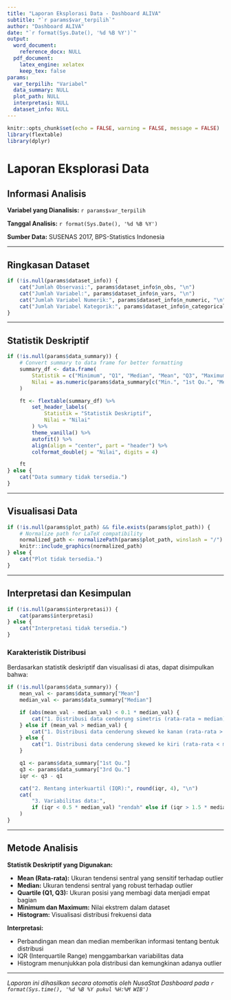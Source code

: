 ```yaml
---
title: "Laporan Eksplorasi Data - Dashboard ALIVA"
subtitle: "`r params$var_terpilih`"
author: "Dashboard ALIVA"
date: "`r format(Sys.Date(), '%d %B %Y')`"
output:
  word_document:
    reference_docx: NULL
  pdf_document:
    latex_engine: xelatex
    keep_tex: false
params:
  var_terpilih: "Variabel"
  data_summary: NULL
  plot_path: NULL
  interpretasi: NULL
  dataset_info: NULL
---
```


```r
knitr::opts_chunk$set(echo = FALSE, warning = FALSE, message = FALSE)
library(flextable)
library(dplyr)
```

# Laporan Eksplorasi Data

## Informasi Analisis

**Variabel yang Dianalisis:** `r params$var_terpilih`

**Tanggal Analisis:** `r format(Sys.Date(), '%d %B %Y')`

**Sumber Data:** SUSENAS 2017, BPS-Statistics Indonesia

---

## Ringkasan Dataset

```r
if (!is.null(params$dataset_info)) {
    cat("Jumlah Observasi:", params$dataset_info$n_obs, "\n")
    cat("Jumlah Variabel:", params$dataset_info$n_vars, "\n")
    cat("Jumlah Variabel Numerik:", params$dataset_info$n_numeric, "\n")
    cat("Jumlah Variabel Kategorik:", params$dataset_info$n_categorical, "\n")
}
```

---

## Statistik Deskriptif

```r
if (!is.null(params$data_summary)) {
    # Convert summary to data frame for better formatting
    summary_df <- data.frame(
        Statistik = c("Minimum", "Q1", "Median", "Mean", "Q3", "Maximum"),
        Nilai = as.numeric(params$data_summary[c("Min.", "1st Qu.", "Median", "Mean", "3rd Qu.", "Max.")])
    )

    ft <- flextable(summary_df) %>%
        set_header_labels(
            Statistik = "Statistik Deskriptif",
            Nilai = "Nilai"
        ) %>%
        theme_vanilla() %>%
        autofit() %>%
        align(align = "center", part = "header") %>%
        colformat_double(j = "Nilai", digits = 4)

    ft
} else {
    cat("Data summary tidak tersedia.")
}
```

---

## Visualisasi Data

```r
if (!is.null(params$plot_path) && file.exists(params$plot_path)) {
    # Normalize path for LaTeX compatibility
    normalized_path <- normalizePath(params$plot_path, winslash = "/")
    knitr::include_graphics(normalized_path)
} else {
    cat("Plot tidak tersedia.")
}
```

---

## Interpretasi dan Kesimpulan

```r
if (!is.null(params$interpretasi)) {
    cat(params$interpretasi)
} else {
    cat("Interpretasi tidak tersedia.")
}
```

### Karakteristik Distribusi

Berdasarkan statistik deskriptif dan visualisasi di atas, dapat disimpulkan bahwa:

```r
if (!is.null(params$data_summary)) {
    mean_val <- params$data_summary["Mean"]
    median_val <- params$data_summary["Median"]

    if (abs(mean_val - median_val) < 0.1 * median_val) {
        cat("1. Distribusi data cenderung simetris (rata-rata ≈ median)\n")
    } else if (mean_val > median_val) {
        cat("1. Distribusi data cenderung skewed ke kanan (rata-rata > median)\n")
    } else {
        cat("1. Distribusi data cenderung skewed ke kiri (rata-rata < median)\n")
    }

    q1 <- params$data_summary["1st Qu."]
    q3 <- params$data_summary["3rd Qu."]
    iqr <- q3 - q1

    cat("2. Rentang interkuartil (IQR):", round(iqr, 4), "\n")
    cat(
        "3. Variabilitas data:",
        if (iqr < 0.5 * median_val) "rendah" else if (iqr > 1.5 * median_val) "tinggi" else "sedang", "\n"
    )
}
```

---

## Metode Analisis

**Statistik Deskriptif yang Digunakan:**

- **Mean (Rata-rata):** Ukuran tendensi sentral yang sensitif terhadap outlier
- **Median:** Ukuran tendensi sentral yang robust terhadap outlier
- **Quartile (Q1, Q3):** Ukuran posisi yang membagi data menjadi empat bagian
- **Minimum dan Maximum:** Nilai ekstrem dalam dataset
- **Histogram:** Visualisasi distribusi frekuensi data

**Interpretasi:**

- Perbandingan mean dan median memberikan informasi tentang bentuk distribusi
- IQR (Interquartile Range) menggambarkan variabilitas data
- Histogram menunjukkan pola distribusi dan kemungkinan adanya outlier

---

*Laporan ini dihasilkan secara otomatis oleh NusaStat Dashboard pada `r format(Sys.time(), '%d %B %Y pukul %H:%M WIB')`*

